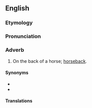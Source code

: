 ==English==

===Etymology===
{{prefix|en|a|horseback}}

===Pronunciation===
{{rfp|en|Stress for poetry}}

===Adverb===
{{en-adv|-}}

# On the back of a horse; [[horseback#Adverb|horseback]].
#: {{ux|en|Policemen once patrolled the streets '''ahorseback'''.}}

====Synonyms====
* {{l|en|horseback}}
* {{l|en|ahorse}}

====Translations====
{{trans-see|on the back of a horse|horseback}}